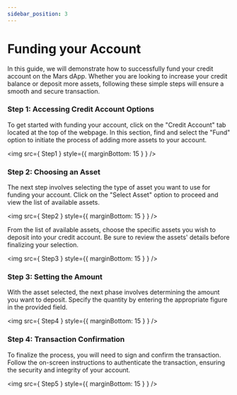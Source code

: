 ```yaml
---
sidebar_position: 3
---
```



# Funding  your Account

In this guide, we will demonstrate how to successfully fund your credit account on the Mars dApp. Whether you are looking to increase your credit balance or deposit more assets, following these simple steps will ensure a smooth and secure transaction.

### Step 1: Accessing Credit Account Options

To get started with funding your account, click on the "Credit Account" tab located at the top of the webpage. In this section, find and select the "Fund" option to initiate the process of adding more assets to your account.

<img src={ Step1 } style={{ marginBottom: 15 } } />

### Step 2: Choosing an Asset

The next step involves selecting the type of asset you want to use for funding your account. Click on the "Select Asset" option to proceed and view the list of available assets.

<img src={ Step2 } style={{ marginBottom: 15 } } />

From the list of available assets, choose the specific assets you wish to deposit into your credit account. Be sure to review the assets' details before finalizing your selection.

<img src={ Step3 } style={{ marginBottom: 15 } } />

### Step 3: Setting the Amount

With the asset selected, the next phase involves determining the amount you want to deposit. Specify the quantity by entering the appropriate figure in the provided field.

<img src={ Step4 } style={{ marginBottom: 15 } } />

### Step 4: Transaction Confirmation

To finalize the process, you will need to sign and confirm the transaction. Follow the on-screen instructions to authenticate the transaction, ensuring the security and integrity of your account.

<img src={ Step5 } style={{ marginBottom: 15 } } />